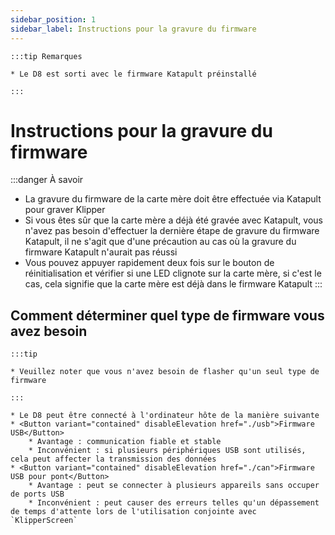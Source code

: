 ```yaml
---
sidebar_position: 1
sidebar_label: Instructions pour la gravure du firmware
---
```





    :::tip Remarques

    * Le D8 est sorti avec le firmware Katapult préinstallé

    :::


# Instructions pour la gravure du firmware

:::danger À savoir
* La gravure du firmware de la carte mère doit être effectuée via Katapult pour graver Klipper
* Si vous êtes sûr que la carte mère a déjà été gravée avec Katapult, vous n'avez pas besoin d'effectuer la dernière étape de gravure du firmware Katapult, il ne s'agit que d'une précaution au cas où la gravure du firmware Katapult n'aurait pas réussi
* Vous pouvez appuyer rapidement deux fois sur le bouton de réinitialisation et vérifier si une LED clignote sur la carte mère, si c'est le cas, cela signifie que la carte mère est déjà dans le firmware Katapult
:::

## Comment déterminer quel type de firmware vous avez besoin

    :::tip

    * Veuillez noter que vous n'avez besoin de flasher qu'un seul type de firmware

    :::
    
    * Le D8 peut être connecté à l'ordinateur hôte de la manière suivante
    * <Button variant="contained" disableElevation href="./usb">Firmware USB</Button>
        * Avantage : communication fiable et stable
        * Inconvénient : si plusieurs périphériques USB sont utilisés, cela peut affecter la transmission des données
    * <Button variant="contained" disableElevation href="./can">Firmware USB pour pont</Button>
        * Avantage : peut se connecter à plusieurs appareils sans occuper de ports USB
        * Inconvénient : peut causer des erreurs telles qu'un dépassement de temps d'attente lors de l'utilisation conjointe avec `KlipperScreen`
